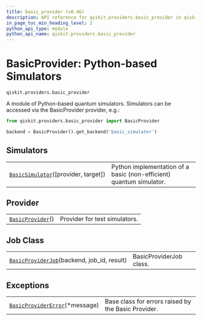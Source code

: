 ```yaml
---
title: basic_provider (v0.46)
description: API reference for qiskit.providers.basic_provider in qiskit v0.46
in_page_toc_min_heading_level: 2
python_api_type: module
python_api_name: qiskit.providers.basic_provider
---
```


<span id="module-qiskit.providers.basic_provider" />

<span id="qiskit-providers-basicprovider" />

<span id="basicprovider-python-based-simulators-qiskit-providers-basic-provider" />

# BasicProvider: Python-based Simulators

`qiskit.providers.basic_provider`

A module of Python-based quantum simulators. Simulators can be accessed via the BasicProvider provider, e.g.:

```python
from qiskit.providers.basic_provider import BasicProvider

backend = BasicProvider().get_backend('basic_simulator')
```

## Simulators

|                                                                                                                                          |                                                                     |
| ---------------------------------------------------------------------------------------------------------------------------------------- | ------------------------------------------------------------------- |
| [`BasicSimulator`](qiskit.providers.basic_provider.BasicSimulator "qiskit.providers.basic_provider.BasicSimulator")(\[provider, target]) | Python implementation of a basic (non-efficient) quantum simulator. |

## Provider

|                                                                                                                    |                               |
| ------------------------------------------------------------------------------------------------------------------ | ----------------------------- |
| [`BasicProvider`](qiskit.providers.basic_provider.BasicProvider "qiskit.providers.basic_provider.BasicProvider")() | Provider for test simulators. |

## Job Class

|                                                                                                                                                     |                         |
| --------------------------------------------------------------------------------------------------------------------------------------------------- | ----------------------- |
| [`BasicProviderJob`](qiskit.providers.basic_provider.BasicProviderJob "qiskit.providers.basic_provider.BasicProviderJob")(backend, job\_id, result) | BasicProviderJob class. |

## Exceptions

|                                                                                                                                            |                                                     |
| ------------------------------------------------------------------------------------------------------------------------------------------ | --------------------------------------------------- |
| [`BasicProviderError`](qiskit.providers.basic_provider.BasicProviderError "qiskit.providers.basic_provider.BasicProviderError")(\*message) | Base class for errors raised by the Basic Provider. |

